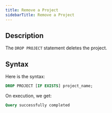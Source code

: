 ```yaml
---
title: Remove a Project
sidebarTitle: Remove a Project
---
```


## Description

The `DROP PROJECT` statement deletes the project.

## Syntax

Here is the syntax:

```sql
DROP PROJECT [IF EXISTS] project_name;
```

On execution, we get:

```sql
Query successfully completed
```
